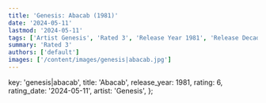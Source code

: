 ```yaml
---
title: 'Genesis: Abacab (1981)'
date: '2024-05-11'
lastmod: '2024-05-11'
tags: ['Artist Genesis', 'Rated 3', 'Release Year 1981', 'Release Decade 1980']
summary: 'Rated 3'
authors: ['default']
images: ['/content/images/genesis|abacab.jpg']
---
```


  key: 'genesis|abacab',
  title: 'Abacab',
  release_year: 1981,
  rating: 6,
  rating_date: '2024-05-11',
  artist: 'Genesis',
};

<MusicRating data={data} />
